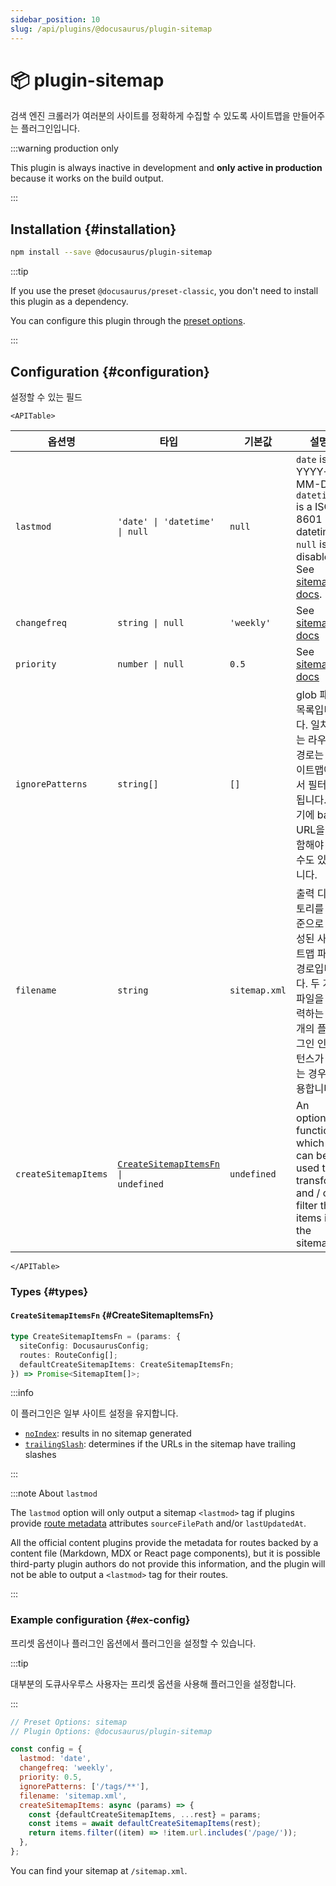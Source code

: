 ```yaml
---
sidebar_position: 10
slug: /api/plugins/@docusaurus/plugin-sitemap
---
```


# 📦 plugin-sitemap


검색 엔진 크롤러가 여러분의 사이트를 정확하게 수집할 수 있도록 사이트맵을 만들어주는 플러그인입니다.

:::warning production only

This plugin is always inactive in development and **only active in production** because it works on the build output.

:::

## Installation {#installation}

```bash npm2yarn
npm install --save @docusaurus/plugin-sitemap
```

:::tip

If you use the preset `@docusaurus/preset-classic`, you don't need to install this plugin as a dependency.

You can configure this plugin through the [preset options](../../using-plugins.mdx#docusauruspreset-classic).

:::

## Configuration {#configuration}

설정할 수 있는 필드

```mdx-code-block
<APITable>
```

| 옵션명                  | 타입                                                                      | 기본값           | 설명                                                                                                                                                         |
| -------------------- | ----------------------------------------------------------------------- | ------------- | ---------------------------------------------------------------------------------------------------------------------------------------------------------- |
| `lastmod`            | `'date' \| 'datetime' \| null`                                          | `null`        | `date` is YYYY-MM-DD. `datetime` is a ISO 8601 datetime. `null` is disabled. See [sitemap docs](https://www.sitemaps.org/protocol.html#xmlTagDefinitions). |
| `changefreq`         | `string \| null`                                                        | `'weekly'`    | See [sitemap docs](https://www.sitemaps.org/protocol.html#xmlTagDefinitions)                                                                               |
| `priority`           | `number \| null`                                                        | `0.5`         | See [sitemap docs](https://www.sitemaps.org/protocol.html#xmlTagDefinitions)                                                                               |
| `ignorePatterns`     | `string[]`                                                              | `[]`          | glob 패턴 목록입니다. 일치하는 라우트 경로는 사이트맵에서 필터링됩니다. 여기에 base URL을 포함해야 할 수도 있습니다.                                                                                   |
| `filename`           | `string`                                                                | `sitemap.xml` | 출력 디렉토리를 기준으로 생성된 사이트맵 파일 경로입니다. 두 개의 파일을 출력하는 두 개의 플러그인 인스턴스가 있는 경우 유용합니다.                                                                                |
| `createSitemapItems` | <code>[CreateSitemapItemsFn](#CreateSitemapItemsFn) \| undefined</code> | `undefined`   | An optional function which can be used to transform and / or filter the items in the sitemap.                                                              |

```mdx-code-block
</APITable>
```

### Types {#types}

#### `CreateSitemapItemsFn` {#CreateSitemapItemsFn}

```ts
type CreateSitemapItemsFn = (params: {
  siteConfig: DocusaurusConfig;
  routes: RouteConfig[];
  defaultCreateSitemapItems: CreateSitemapItemsFn;
}) => Promise<SitemapItem[]>;
```

:::info

이 플러그인은 일부 사이트 설정을 유지합니다.

- [`noIndex`](../docusaurus.config.js.mdx#noIndex): results in no sitemap generated
- [`trailingSlash`](../docusaurus.config.js.mdx#trailingSlash): determines if the URLs in the sitemap have trailing slashes

:::

:::note About `lastmod`

The `lastmod` option will only output a sitemap `<lastmod>` tag if plugins provide [route metadata](../plugin-methods/lifecycle-apis.mdx#addRoute) attributes `sourceFilePath` and/or `lastUpdatedAt`.

All the official content plugins provide the metadata for routes backed by a content file (Markdown, MDX or React page components), but it is possible third-party plugin authors do not provide this information, and the plugin will not be able to output a `<lastmod>` tag for their routes.

:::

### Example configuration {#ex-config}

프리셋 옵션이나 플러그인 옵션에서 플러그인을 설정할 수 있습니다.

:::tip

대부분의 도큐사우루스 사용자는 프리셋 옵션을 사용해 플러그인을 설정합니다.

:::

```js config-tabs
// Preset Options: sitemap
// Plugin Options: @docusaurus/plugin-sitemap

const config = {
  lastmod: 'date',
  changefreq: 'weekly',
  priority: 0.5,
  ignorePatterns: ['/tags/**'],
  filename: 'sitemap.xml',
  createSitemapItems: async (params) => {
    const {defaultCreateSitemapItems, ...rest} = params;
    const items = await defaultCreateSitemapItems(rest);
    return items.filter((item) => !item.url.includes('/page/'));
  },
};
```

You can find your sitemap at `/sitemap.xml`.
